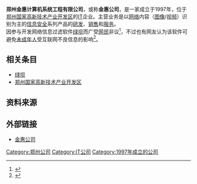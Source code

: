 '''郑州金惠计算机系统工程有限公司'''，或称'''金惠公司'''，是一家成立于1997年，位于[[郑州国家高新技术产业开发区|郑州国家高新技术产业开发区]]的[[IT|IT]]企业。主营业务是以[[网络|网络]]内容（[[图像|图像]]/[[视频|视频]]）识别为主的[[信息安全|信息安全]]系列产品的[[研发|研发]]、[[销售|销售]]和[[服务|服务]]。<br />
因参与开发网络信息过滤软件[[绿坝|绿坝]]而广受[[网民|网民]]非议<ref>{{Cite web |url= http://www.caijing.com.cn/2009-06-09/110181748.html |title= “绿坝”为何遭遇质疑 |date= 2009年6月9日 |publisher= 《财经网》 |accessdate= {{CURRENTYEAR}}-{{CURRENTMONTH}}-{{CURRENTDAY2}} |archive-date= 2017-12-05 |archive-url= https://web.archive.org/web/20171205193252/http://www.caijing.com.cn/2009-06-09/110181748.html |dead-url= no }}</ref>，不过也有网友认为该软件可避免[[未成年人|未成年人]]受互联网不良信息的影响<ref>{{Cite web |url= http://blog.sina.com.cn/s/blog_5854ac960100d7af.html |title= 我给自己的电脑装上了“绿坝”过滤软件 |date= 2009-06-10 |accessdate= {{CURRENTYEAR}}-{{CURRENTMONTH}}-{{CURRENTDAY2}} |archive-date= 2018-10-01 |archive-url= https://web.archive.org/web/20181001172807/http://blog.sina.com.cn/s/blog_5854ac960100d7af.html |dead-url= no }}</ref>。

== 相关条目 ==
*[[绿坝|绿坝]]
*[[郑州国家高新技术产业开发区|郑州国家高新技术产业开发区]]
== 资料来源 ==
<references />

== 外部链接 ==
*[http://www.zzjinhui.com/ 金惠公司] {{Wayback|url=http://www.zzjinhui.com/ |date=20190906141759 }}

[[Category:郑州公司|Category:郑州公司]]
[[Category:IT公司|Category:IT公司]]
[[Category:1997年成立的公司|Category:1997年成立的公司]]